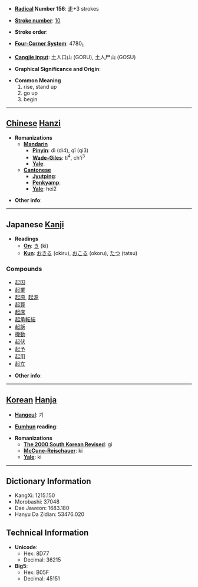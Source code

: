 * '''[[Wiktionary:Chinese radical index| Radical]] Number 156''': [[Wiktionary:Chinese radical index 走|走]]+3 strokes

* '''[[Wiktionary:Chinese total strokes index|Stroke number]]''': [[Wiktionary:Chinese total strokes index 10|10]]

* '''Stroke order''': 

* '''[[Wiktionary:Chinese four corner index|Four-Corner System]]''': 4780<sub>1</sub>

* '''[[Wiktionary:Chinese Cangjie index|Cangjie input]]''': 土人口山 (GORU), 土人尸山 (GOSU)

* '''Graphical Significance and Origin''': 

* '''Common Meaning'''
*#rise, stand up
*# go up
*# begin


----

== [[Chinese]] [[Hanzi]] ==

* '''Romanizations'''
** '''[[Mandarin]]'''
*** '''[[Pinyin]]''': dì (di4), qǐ (qi3)
*** '''[[Wade-Giles]]''': ti<sup>4</sup>, ch'i<sup>3</sup>
*** '''[[Yale]]''': 
** '''[[Cantonese]]'''
*** '''[[Jyutping]]''':
*** '''[[Penkyamp]]''': 
*** '''[[Yale]]''': hei2

* '''Other info''': 

----

== Japanese [[Kanji]] ==

* '''Readings'''
** '''[[On]]''': [[き]] (ki)
** '''[[Kun]]''': [[おきる]] (okiru), [[おこる]] (okoru), [[たつ]] (tatsu)

===Compounds===
*[[起因]]
*[[起業]]
*[[起原]], [[起源]]
*[[起算]]
*[[起床]]
*[[起承転結]]
*[[起訴]]
*[[機動]]
*[[起伏]]
*[[起予]]
*[[起用]]
*[[起立]]

* '''Other info''':  

----

== [[Korean]] [[Hanja]] ==

* '''[[Hangeul]]''': 기

* '''[[Eumhun]] reading''': 

* '''Romanizations'''
** '''[[The 2000 South Korean Revised Romanization|The 2000 South Korean Revised]]''': gi
** '''[[McCune-Reischauer]]''': ki
** '''[[Yale]]''': ki

----

== Dictionary Information ==

* KangXi: 1215.150
* Morobashi: 37048
* Dae Jaweon: 1683.180
* Hanyu Da Zidian: 53476.020

== Technical Information ==

* '''Unicode''':
** Hex: 8D77
** Decimal: 36215
* '''Big5''':
** Hex: B05F
** Decimal: 45151